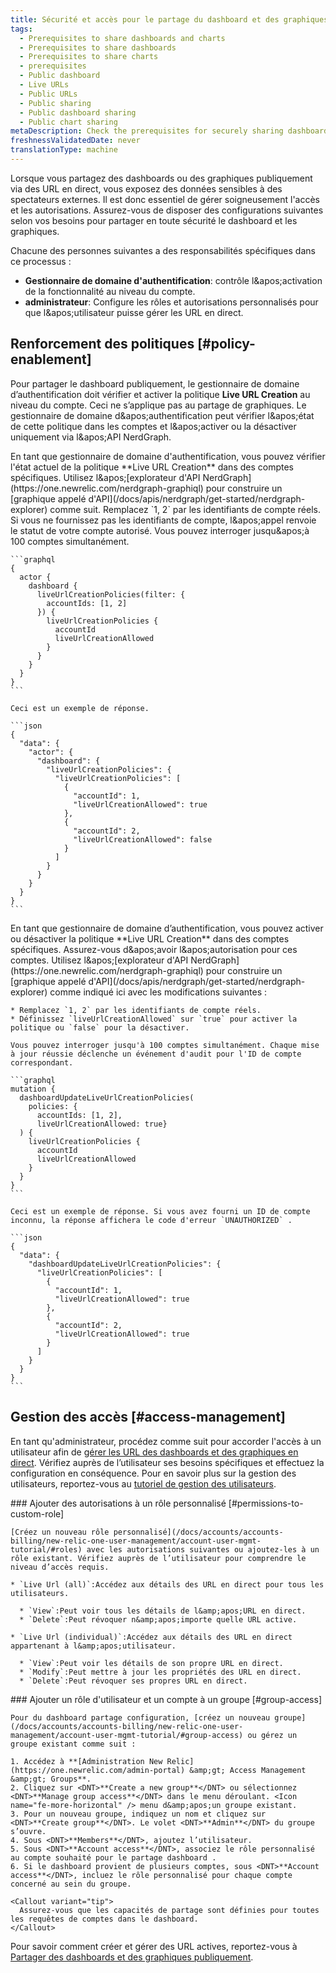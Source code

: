 ```yaml
---
title: Sécurité et accès pour le partage du dashboard et des graphiques
tags:
  - Prerequisites to share dashboards and charts
  - Prerequisites to share dashboards
  - Prerequisites to share charts
  - prerequisites
  - Public dashboard
  - Live URLs
  - Public URLs
  - Public sharing
  - Public dashboard sharing
  - Public chart sharing
metaDescription: Check the prerequisites for securely sharing dashboards and charts publicly.
freshnessValidatedDate: never
translationType: machine
---
```


Lorsque vous partagez des dashboards ou des graphiques publiquement via des URL en direct, vous exposez des données sensibles à des spectateurs externes. Il est donc essentiel de gérer soigneusement l'accès et les autorisations. Assurez-vous de disposer des configurations suivantes selon vos besoins pour partager en toute sécurité le dashboard et les graphiques.

Chacune des personnes suivantes a des responsabilités spécifiques dans ce processus :

* **Gestionnaire de domaine d'authentification**: contrôle l&amp;apos;activation de la fonctionnalité au niveau du compte.
* **administrateur**: Configure les rôles et autorisations personnalisés pour que l&amp;apos;utilisateur puisse gérer les URL en direct.

## Renforcement des politiques [#policy-enablement]

Pour partager le dashboard publiquement, le gestionnaire de domaine d’authentification doit vérifier et activer la politique <DNT>**Live URL Creation**</DNT> au niveau du compte. Ceci ne s’applique pas au partage de graphiques. Le gestionnaire de domaine d&amp;apos;authentification peut vérifier l&amp;apos;état de cette politique dans les comptes et l&amp;apos;activer ou la désactiver uniquement via l&amp;apos;API NerdGraph.

<CollapserGroup>
  <Collapser id="check-policy-status" title="Vérifier l'état de la politique de création d'URL en direct dans les comptes">
    En tant que gestionnaire de domaine d'authentification, vous pouvez vérifier l'état actuel de la politique <DNT>**Live URL Creation**</DNT> dans des comptes spécifiques. Utilisez l&amp;apos;[explorateur d'API NerdGraph](https://one.newrelic.com/nerdgraph-graphiql) pour construire un [graphique appelé d'API](/docs/apis/nerdgraph/get-started/nerdgraph-explorer) comme suit. Remplacez `1, 2` par les identifiants de compte réels. Si vous ne fournissez pas les identifiants de compte, l&amp;apos;appel renvoie le statut de votre compte autorisé. Vous pouvez interroger jusqu&amp;apos;à 100 comptes simultanément.

    ```graphql
    {
      actor {
        dashboard {
          liveUrlCreationPolicies(filter: {
            accountIds: [1, 2]
          }) {
            liveUrlCreationPolicies {
              accountId
              liveUrlCreationAllowed          
            }
          }
        }
      }
    }
    ```

    Ceci est un exemple de réponse.

    ```json
    {
      "data": {
        "actor": {
          "dashboard": {
            "liveUrlCreationPolicies": {
              "liveUrlCreationPolicies": [
                {
                  "accountId": 1,
                  "liveUrlCreationAllowed": true
                },
                {
                  "accountId": 2,
                  "liveUrlCreationAllowed": false
                }
              ]
            }
          }
        }
      }
    }
    ```
  </Collapser>

  <Collapser id="enable-disable-policy" title="Activer ou désactiver la politique de création d'URL en direct dans les comptes">
    En tant que gestionnaire de domaine d’authentification, vous pouvez activer ou désactiver la politique <DNT>**Live URL Creation**</DNT> dans des comptes spécifiques. Assurez-vous d&amp;apos;avoir l&amp;apos;autorisation pour ces comptes. Utilisez l&amp;apos;[explorateur d'API NerdGraph](https://one.newrelic.com/nerdgraph-graphiql) pour construire un [graphique appelé d'API](/docs/apis/nerdgraph/get-started/nerdgraph-explorer) comme indiqué ici avec les modifications suivantes :

    * Remplacez `1, 2` par les identifiants de compte réels.
    * Définissez `liveUrlCreationAllowed` sur `true` pour activer la politique ou `false` pour la désactiver.

    Vous pouvez interroger jusqu'à 100 comptes simultanément. Chaque mise à jour réussie déclenche un événement d'audit pour l'ID de compte correspondant.

    ```graphql
    mutation {
      dashboardUpdateLiveUrlCreationPolicies(
        policies: {
          accountIds: [1, 2], 
          liveUrlCreationAllowed: true}
      ) {
        liveUrlCreationPolicies {
          accountId
          liveUrlCreationAllowed
        }
      }
    }
    ```

    Ceci est un exemple de réponse. Si vous avez fourni un ID de compte inconnu, la réponse affichera le code d'erreur `UNAUTHORIZED` .

    ```json
    {
      "data": {
        "dashboardUpdateLiveUrlCreationPolicies": {
          "liveUrlCreationPolicies": [
            {
              "accountId": 1,
              "liveUrlCreationAllowed": true
            },
            {
              "accountId": 2,
              "liveUrlCreationAllowed": true
            }
          ]
        }
      }
    }
    ```
  </Collapser>
</CollapserGroup>

## Gestion des accès [#access-management]

En tant qu'administrateur, procédez comme suit pour accorder l'accès à un utilisateur afin de [gérer les URL des dashboards et des graphiques en direct](/docs/query-your-data/explore-query-data/dashboards/share-charts-dashboards-externally/#dashboard). Vérifiez auprès de l’utilisateur ses besoins spécifiques et effectuez la configuration en conséquence. Pour en savoir plus sur la gestion des utilisateurs, reportez-vous au [tutoriel de gestion des utilisateurs](/docs/accounts/accounts-billing/new-relic-one-user-management/account-user-mgmt-tutorial/).

<Steps>
  <Step>
    ### Ajouter des autorisations à un rôle personnalisé [#permissions-to-custom-role]

    [Créez un nouveau rôle personnalisé](/docs/accounts/accounts-billing/new-relic-one-user-management/account-user-mgmt-tutorial/#roles) avec les autorisations suivantes ou ajoutez-les à un rôle existant. Vérifiez auprès de l’utilisateur pour comprendre le niveau d’accès requis.

    * `Live Url (all)`:Accédez aux détails des URL en direct pour tous les utilisateurs.

      * `View`:Peut voir tous les détails de l&amp;apos;URL en direct.
      * `Delete`:Peut révoquer n&amp;apos;importe quelle URL active.

    * `Live Url (individual)`:Accédez aux détails des URL en direct appartenant à l&amp;apos;utilisateur.

      * `View`:Peut voir les détails de son propre URL en direct.
      * `Modify`:Peut mettre à jour les propriétés des URL en direct.
      * `Delete`:Peut révoquer ses propres URL en direct.
  </Step>

  <Step>
    ### Ajouter un rôle d'utilisateur et un compte à un groupe [#group-access]

    Pour du dashboard partage configuration, [créez un nouveau groupe](/docs/accounts/accounts-billing/new-relic-one-user-management/account-user-mgmt-tutorial/#group-access) ou gérez un groupe existant comme suit :

    1. Accédez à **[Administration New Relic](https://one.newrelic.com/admin-portal) &amp;gt; Access Management &amp;gt; Groups**.
    2. Cliquez sur <DNT>**Create a new group**</DNT> ou sélectionnez <DNT>**Manage group access**</DNT> dans le menu déroulant. <Icon name="fe-more-horizontal" /> menu d&amp;apos;un groupe existant.
    3. Pour un nouveau groupe, indiquez un nom et cliquez sur <DNT>**Create group**</DNT>. Le volet <DNT>**Admin**</DNT> du groupe s’ouvre.
    4. Sous <DNT>**Members**</DNT>, ajoutez l’utilisateur.
    5. Sous <DNT>**Account access**</DNT>, associez le rôle personnalisé au compte souhaité pour le partage dashboard .
    6. Si le dashboard provient de plusieurs comptes, sous <DNT>**Account access**</DNT>, incluez le rôle personnalisé pour chaque compte concerné au sein du groupe.

    <Callout variant="tip">
      Assurez-vous que les capacités de partage sont définies pour toutes les requêtes de comptes dans le dashboard.
    </Callout>
  </Step>
</Steps>

Pour savoir comment créer et gérer des URL actives, reportez-vous à [Partager des dashboards et des graphiques publiquement](/docs/query-your-data/explore-query-data/dashboards/share-charts-dashboards-externally/#dashboard).